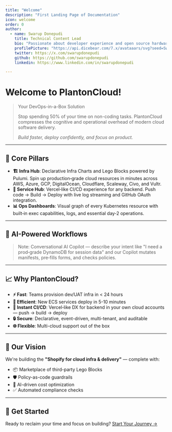 ```yaml
---
title: "Welcome"
description: "First Landing Page of Documentation"
icon: welcome
order: 0
author:
  - name: Swarup Donepudi
    title: Technical Content Lead
    bio: "Passionate about developer experience and open source hardware. Building tools that make developers smile."
    profilePicture: "https://api.dicebear.com/7.x/avataaars/svg?seed=SwarupDonepudi"
    twitter: https://x.com/swarupdonepudi
    github: https://github.com/swarupdonepudi
    linkedin: https://www.linkedin.com/in/swarupdonepudi

---
```


# Welcome to PlantonCloud!

> Your DevOps-in-a-Box Solution
>
> Stop spending 50% of your time on non-coding tasks. PlantonCloud compresses the cognitive and operational overhead of modern cloud software delivery.
>
> _Build faster, deploy confidently, and focus on product._

---

## 🚀 Core Pillars

- **🏗️ Infra Hub**: Declarative Infra Charts and Lego Blocks powered by Pulumi. Spin up production‑grade cloud resources in minutes across AWS, Azure, GCP, DigitalOcean, Cloudflare, Scaleway, Civo, and Vultr.
- **🚢 Service Hub**: Vercel‑like CI/CD experience for any backend. Push code → Build → Deploy with live log streaming and GitHub OAuth integration.
- **📊 Ops Dashboards**: Visual graph of every Kubernetes resource with built‑in exec capabilities, logs, and essential day‑2 operations.

---

## 🤖 AI-Powered Workflows

> Note: Conversational AI Copilot — describe your intent like "I need a prod‑grade DynamoDB for session data" and our Copilot mutates manifests, pre‑fills forms, and checks policies.

---

## 📈 Why PlantonCloud?

- **⚡ Fast**: Teams provision dev/UAT infra in < 24 hours
- **🎯 Efficient**: New ECS services deploy in 5-10 minutes
- **🚀 Instant CI/CD**: Vercel‑like DX for backend in your own cloud accounts — push → build → deploy
- **🔒 Secure**: Declarative, event-driven, multi-tenant, and auditable
- **🌐 Flexible**: Multi-cloud support out of the box

---

## 🎯 Our Vision

We're building the **"Shopify for cloud infra & delivery"** — complete with:
- 📦 Marketplace of third-party Lego Blocks
- 🛡️ Policy-as-code guardrails
- 🤖 AI-driven cost optimization
- ✅ Automated compliance checks

---

## 🚀 Get Started

Ready to reclaim your time and focus on building? [Start Your Journey →](/docs/getting-started)